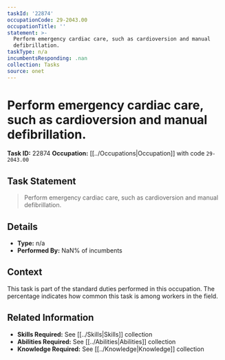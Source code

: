 ```yaml
---
taskId: '22874'
occupationCode: 29-2043.00
occupationTitle: ''
statement: >-
  Perform emergency cardiac care, such as cardioversion and manual
  defibrillation.
taskType: n/a
incumbentsResponding: .nan
collection: Tasks
source: onet
---
```

# Perform emergency cardiac care, such as cardioversion and manual defibrillation.

**Task ID:** 22874
**Occupation:** [[../Occupations|Occupation]] with code `29-2043.00`

## Task Statement

> Perform emergency cardiac care, such as cardioversion and manual defibrillation.

## Details

- **Type:** n/a
- **Performed By:** NaN% of incumbents

## Context

This task is part of the standard duties performed in this occupation. The percentage indicates how common this task is among workers in the field.

## Related Information

- **Skills Required:** See [[../Skills|Skills]] collection
- **Abilities Required:** See [[../Abilities|Abilities]] collection
- **Knowledge Required:** See [[../Knowledge|Knowledge]] collection
